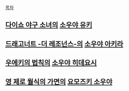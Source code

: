 [[목차]]

== [[다이쇼 야구 소녀]]의 [[소우야 유키]] ==
== [[드래고너트 -더 레조넌스-]]의 [[소우야 아키라]] ==
== [[우에키의 법칙]]의 [[소우야 히데요시]] ==
== [[영 제로 월식의 가면]]의 [[요모즈키 소우야]] ==
